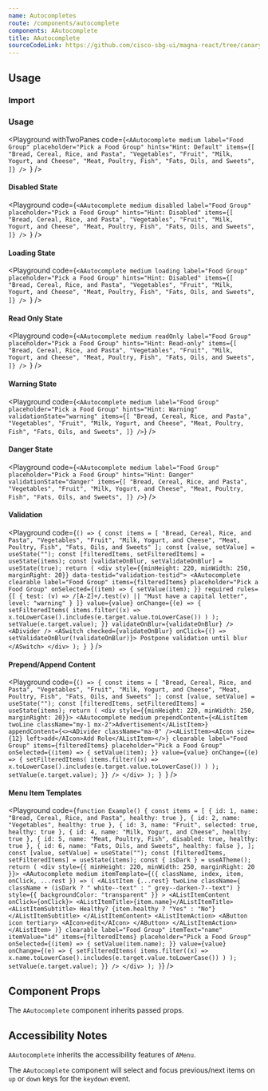 ```yaml
---
name: Autocompletes
route: /components/autocomplete
components: AAutocomplete
title: AAutocomplete
sourceCodeLink: https://github.com/cisco-sbg-ui/magna-react/tree/canary/framework/components/AAutoComplete
---
```


## Usage

### Import

<ComponentImport components="AAutoComplete" />

### Usage

<Playground
  withTwoPanes
  code={`<AAutocomplete
  medium
  label="Food Group"
  placeholder="Pick a Food Group"
  hints="Hint: Default"
  items={[
    "Bread, Cereal, Rice, and Pasta",
    "Vegetables",
    "Fruit",
    "Milk, Yogurt, and Cheese",
    "Meat, Poultry, Fish",
    "Fats, Oils, and Sweets",
  ]}
/>
`}
/>

#### Disabled State

<Playground
  code={`<AAutocomplete
  medium
  disabled
  label="Food Group"
  placeholder="Pick a Food Group"
  hints="Hint: Disabled"
  items={[
    "Bread, Cereal, Rice, and Pasta",
    "Vegetables",
    "Fruit",
    "Milk, Yogurt, and Cheese",
    "Meat, Poultry, Fish",
    "Fats, Oils, and Sweets",
  ]}
/>
`}
/>

#### Loading State

<Playground
  code={`<AAutocomplete
  medium
  loading
  label="Food Group"
  placeholder="Pick a Food Group"
  hints="Hint: Disabled"
  items={[
    "Bread, Cereal, Rice, and Pasta",
    "Vegetables",
    "Fruit",
    "Milk, Yogurt, and Cheese",
    "Meat, Poultry, Fish",
    "Fats, Oils, and Sweets",
  ]}
/>
`}
/>

#### Read Only State

<Playground
  code={`<AAutocomplete
  medium
  readOnly
  label="Food Group"
  placeholder="Pick a Food Group"
  hints="Hint: Read-only"
  items={[
    "Bread, Cereal, Rice, and Pasta",
    "Vegetables",
    "Fruit",
    "Milk, Yogurt, and Cheese",
    "Meat, Poultry, Fish",
    "Fats, Oils, and Sweets",
  ]}
/>
`}
/>

#### Warning State

<Playground
  code={`<AAutocomplete
  medium
  label="Food Group"
  placeholder="Pick a Food Group"
  hints="Hint: Warning"
  validationState="warning"
  items={[
    "Bread, Cereal, Rice, and Pasta",
    "Vegetables",
    "Fruit",
    "Milk, Yogurt, and Cheese",
    "Meat, Poultry, Fish",
    "Fats, Oils, and Sweets",
  ]}
/>`}
/>

#### Danger State

<Playground
  code={`<AAutocomplete
  medium
  label="Food Group"
  placeholder="Pick a Food Group"
  hints="Hint: Danger"
  validationState="danger"
  items={[
    "Bread, Cereal, Rice, and Pasta",
    "Vegetables",
    "Fruit",
    "Milk, Yogurt, and Cheese",
    "Meat, Poultry, Fish",
    "Fats, Oils, and Sweets",
  ]}
/>`}
/>

#### Validation

<Playground
  code={`() => {
  const items = [
    "Bread, Cereal, Rice, and Pasta",
    "Vegetables",
    "Fruit",
    "Milk, Yogurt, and Cheese",
    "Meat, Poultry, Fish",
    "Fats, Oils, and Sweets"
  ];
  const [value, setValue] = useState("");
  const [filteredItems, setFilteredItems] = useState(items);
  const [validateOnBlur, setValidateOnBlur] = useState(true);
  return (
    <div style={{minHeight: 220, minWidth: 250, marginRight: 20}} data-testid="validation-testid">
      <AAutocomplete
        clearable
        label="Food Group"
        items={filteredItems}
        placeholder="Pick a Food Group"
        onSelected={(item) => {
          setValue(item);
        }}
        required
        rules={[
          {
            test: (v) => /[A-Z]+/.test(v) || "Must have a capital letter",
            level: "warning"
          }
        ]}
        value={value}
        onChange={(e) => {
          setFilteredItems(
            items.filter((x) =>
              x.toLowerCase().includes(e.target.value.toLowerCase())
            )
          );
          setValue(e.target.value);
        }}
        validateOnBlur={validateOnBlur}
      />
      <ADivider />
      <ASwitch
        checked={validateOnBlur}
        onClick={() => setValidateOnBlur(!validateOnBlur)}>
        Postpone validation until blur
      </ASwitch>
    </div>
  );
}
`}
/>

#### Prepend/Append Content

<Playground
  code={`() => {
  const items = [
    "Bread, Cereal, Rice, and Pasta",
    "Vegetables",
    "Fruit",
    "Milk, Yogurt, and Cheese",
    "Meat, Poultry, Fish",
    "Fats, Oils, and Sweets"
  ];
  const [value, setValue] = useState("");
  const [filteredItems, setFilteredItems] = useState(items);
  return (
    <div style={{minHeight: 220, minWidth: 250, marginRight: 20}}>
      <AAutocomplete
        medium
        prependContent={<AListItem twoLine className="my-1 mx-2">Advertisement</AListItem>}
        appendContent={<><ADivider className="ma-0" /><AListItem><AIcon size={12} left>add</AIcon>Add Role</AListItem></>}
        clearable
        label="Food Group"
        items={filteredItems}
        placeholder="Pick a Food Group"
        onSelected={(item) => {
          setValue(item);
        }}
        value={value}
        onChange={(e) => {
          setFilteredItems(
            items.filter((x) =>
              x.toLowerCase().includes(e.target.value.toLowerCase())
            )
          );
          setValue(e.target.value);
        }}
      />
    </div>
  );
}
`}
/>

#### Menu Item Templates

<Playground
  code={`function Example() {
  const items = [
    { id: 1, name: "Bread, Cereal, Rice, and Pasta", healthy: true },
    { id: 2, name: "Vegetables", healthy: true },
    { id: 3, name: "Fruit", selected: true, healthy: true },
    { id: 4, name: "Milk, Yogurt, and Cheese", healthy: true },
    { id: 5, name: "Meat, Poultry, Fish", disabled: true, healthy: true },
    { id: 6, name: "Fats, Oils, and Sweets", healthy: false },
  ];
  const [value, setValue] = useState("");
  const [filteredItems, setFilteredItems] = useState(items);
  const { isDark } = useATheme();
  return (
    <div style={{ minHeight: 220, minWidth: 250, marginRight: 20 }}>
      <AAutocomplete
        medium
        itemTemplate={({ className, index, item, onClick, ...rest }) => (
          <AListItem
            {...rest}
            twoLine
            className={
              className + (isDark ? " white--text" : " grey--darken-7--text")
            }
            style={{ backgroundColor: "transparent" }}
          >
            <AListItemContent onClick={onClick}>
              <AListItemTitle>{item.name}</AListItemTitle>
              <AListItemSubtitle>
                Healthy? {item.healthy ? "Yes" : "No"}
              </AListItemSubtitle>
            </AListItemContent>
            <AListItemAction>
              <AButton icon tertiary>
                <AIcon>edit</AIcon>
              </AButton>
            </AListItemAction>
          </AListItem>
        )}
        clearable
        label="Food Group"
        itemText="name"
        itemValue="id"
        items={filteredItems}
        placeholder="Pick a Food Group"
        onSelected={(item) => {
          setValue(item.name);
        }}
        value={value}
        onChange={(e) => {
          setFilteredItems(
            items.filter((x) =>
              x.name.toLowerCase().includes(e.target.value.toLowerCase())
            )
          );
          setValue(e.target.value);
        }}
      />
    </div>
  );
  }`}
/>

## Component Props

The `AAutocomplete` component inherits passed props.

<Props of="AAutocomplete" />

## Accessibility Notes

`AAutocomplete` inherits the accessibility features of `AMenu`.

The `AAutocomplete` component will select and focus previous/next items on `up` or `down` keys for the `keydown` event.
